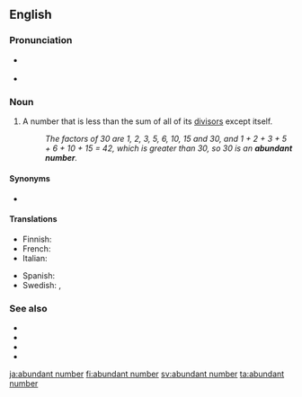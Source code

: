 ==English==
{{wikipedia}}

===Pronunciation===
* {{a|RP}} {{IPA|/əˈbʌn.dn̩t ˈnʌm.bɚ/|lang=en}}
* {{a|US}} {{IPA|/əˈbʌn.dn̩t ˈnʌm.bɚ/|/əˈbn̩.dn̩t ˈnʌm.bɚ/|lang=en}}

===Noun===
{{en-noun}}

# {{lb|en|number theory}} A number that is less than the sum of all of its [[divisor]]s except itself.
#: ''The factors of 30 are 1, 2, 3, 5, 6, 10, 15 and 30, and 1 + 2 + 3 + 5 + 6 + 10 + 15 = 42, which is greater than 30, so 30 is an '''abundant number'''.''

====Synonyms====
* {{l|en|excessive number}}

====Translations====
{{trans-top|abundant number}}
* Finnish: {{t+|fi|runsas luku}}
* French: {{t+|fr|nombre abondant|m}}
* Italian: {{t+|it|numero abbondante|m}}
{{trans-mid}}
* Spanish: {{t|es|número abundante|m}}
* Swedish: {{t+|sv|ymnigt tal|n}}, {{t|sv|rikt tal|n}}
{{trans-bottom}}

===See also===
* {{l|en|amicable number}}
* {{l|en|deficient number}}
* {{l|en|sociable number}}
* {{l|en|perfect number}}

[[ja:abundant number]]
[[fi:abundant number]]
[[sv:abundant number]]
[[ta:abundant number]]